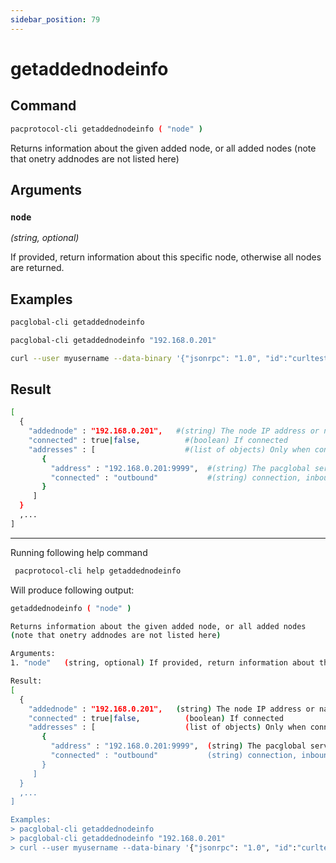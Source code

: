 ```yaml
---
sidebar_position: 79
---
```


# getaddednodeinfo
## Command

```bash
pacprotocol-cli getaddednodeinfo ( "node" )
```

Returns information about the given added node, or all added nodes
(note that onetry addnodes are not listed here)



## Arguments

### `node` 
*(string, optional)*

If provided, return information about this specific node, otherwise all nodes are returned.


## Examples
```bash
pacglobal-cli getaddednodeinfo 
```

```bash
pacglobal-cli getaddednodeinfo "192.168.0.201"
```

```bash
curl --user myusername --data-binary '{"jsonrpc": "1.0", "id":"curltest", "method": "getaddednodeinfo", "params": ["192.168.0.201"] }' -H 'content-type: text/plain;' http://127.0.0.1:1111/
```
## Result
```bash
[
  {
    "addednode" : "192.168.0.201",   #(string) The node IP address or name #(as provided to addnode)
    "connected" : true|false,          #(boolean) If connected
    "addresses" : [                    #(list of objects) Only when connected = true
       {
         "address" : "192.168.0.201:9999",  #(string) The pacglobal server IP and port we're connected to
         "connected" : "outbound"           #(string) connection, inbound or outbound
       }
     ]
  }
  ,...
]
```


___

Running following help command
```bash
 pacprotocol-cli help getaddednodeinfo
```
Will produce following output:


```bash
getaddednodeinfo ( "node" )

Returns information about the given added node, or all added nodes
(note that onetry addnodes are not listed here)

Arguments:
1. "node"   (string, optional) If provided, return information about this specific node, otherwise all nodes are returned.

Result:
[
  {
    "addednode" : "192.168.0.201",   (string) The node IP address or name (as provided to addnode)
    "connected" : true|false,          (boolean) If connected
    "addresses" : [                    (list of objects) Only when connected = true
       {
         "address" : "192.168.0.201:9999",  (string) The pacglobal server IP and port we're connected to
         "connected" : "outbound"           (string) connection, inbound or outbound
       }
     ]
  }
  ,...
]

Examples:
> pacglobal-cli getaddednodeinfo 
> pacglobal-cli getaddednodeinfo "192.168.0.201"
> curl --user myusername --data-binary '{"jsonrpc": "1.0", "id":"curltest", "method": "getaddednodeinfo", "params": ["192.168.0.201"] }' -H 'content-type: text/plain;' http://127.0.0.1:1111/

```

